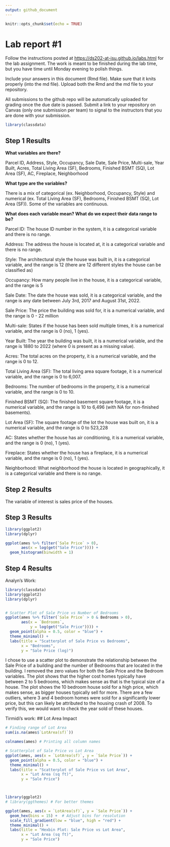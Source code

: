 ```yaml
---
output: github_document
---
```


<!-- README.md is generated from README.Rmd. Please edit the README.Rmd file -->

```r
knitr::opts_chunk$set(echo = TRUE)
```

# Lab report #1

Follow the instructions posted at <https://ds202-at-isu.github.io/labs.html> for the lab assignment. The work is meant to be finished during the lab time, but you have time until Monday evening to polish things.

Include your answers in this document (Rmd file). Make sure that it knits properly (into the md file). Upload both the Rmd and the md file to your repository.

All submissions to the github repo will be automatically uploaded for grading once the due date is passed. Submit a link to your repository on Canvas (only one submission per team) to signal to the instructors that you are done with your submission.

```r
library(classdata)

```

## Step 1 Results

**What variables are there?**

Parcel ID, Address, Style, Occupancy, Sale Date, Sale Price, Multi-sale, Year Built, Acres, Total Living Area (SF), Bedrooms, Finished BSMT (SQ), Lot Area (SF), AC, Fireplace, Neighborhood

**What type are the variables?**

There is a mix of categorical (ex. Neighborhood, Occupancy, Style) and numerical (ex. Total Living Area (SF), Bedrooms, Finished BSMT (SQ), Lot Area (SF)). Some of the variables are continuous.

**What does each variable mean? What do we expect their data range to be?**

Parcel ID: The house ID number in the system, it is a categorical variable and there is no range.

Address: The address the house is located at, it is a categorical variable and there is no range.

Style: The architectural style the house was built in, it is a categorical variable, and the range is 12 (there are 12 different styles the house can be classified as)

Occupancy: How many people live in the house, it is a categorical variable, and the range is 5

Sale Date: The date the house was sold, it is a categorical variable, and the range is any date between July 3rd, 2017 and August 31st, 2022.

Sale Price: The price the building was sold for, it is a numerical variable, and the range is 0 - 22 million

Multi-sale: States if the house has been sold multiple times, it is a numerical variable, and the range is 0 (no), 1 (yes).

Year Built: The year the building was built, it is a numerical variable, and the range is 1880 to 2022 (where 0 is present as a missing value).

Acres: The total acres on the property, it is a numerical variable, and the range is 0 to 12.

Total Living Area (SF): The total living area square footage, it is a numerical variable, and the range is 0 to 6,007.

Bedrooms: The number of bedrooms in the property, it is a numerical variable, and the range is 0 to 10.

Finished BSMT (SQ): The finished basement square footage, it is a numerical variable, and the range is 10 to 6,496 (with NA for non-finished basements).

Lot Area (SF): The square footage of the lot the house was built on, it is a numerical variable, and the range is 0 to 523,228

AC: States whether the house has air conditioning, it is a numerical variable, and the range is 0 (no), 1 (yes).

Fireplace: States whether the house has a fireplace, it is a numerical variable, and the range is 0 (no), 1 (yes).

Neighborhood: What neighborhood the house is located in geographically, it is a categorical variable and there is no range.

## Step 2 Results
The variable of interest is sales price of the houses.

## Step 3 Results
```r
library(ggplot2)
library(dplyr)

ggplot(ames %>% filter(`Sale Price` > 0), 
       aes(x = log(get("Sale Price")))) + 
  geom_histogram(binwidth = 1)
```

## Step 4 Results

Analyn's Work:

```r
library(classdata)
library(ggplot2)
library(dplyr)


# Scatter Plot of Sale Price vs Number of Bedrooms
ggplot(ames %>% filter(`Sale Price` > 0 & Bedrooms > 0), 
       aes(x = `Bedrooms`, 
           y = log(get("Sale Price")))) +
  geom_point(alpha = 0.5, color = "blue") +
  theme_minimal() +
  labs(title = "Scatterplot of Sale Price vs Bedrooms",
       x = "Bedrooms",
       y = "Sale Price (log)")

```

I chose to use a scatter plot to demonstrate the relationship between the Sale Price of a building and the number of Bedrooms that are located in the building. I removed the zero values for both the Sale Price and the Bedroom variables. The plot shows that the higher cost homes typically have between 2 to 5 bedrooms, which makes sense as that is the typical size of a house. The plot shows the 10 bedroom house sold for a high price, which makes sense, as bigger houses typically sell for more. There are a few outliers, where 3 and 4 bedroom homes were sold for a significantly lower price, but this can likely be attributed to the housing crash of 2008. To verify this, we would want to check the year sold of these houses.

Tirmidi's work:
## Lot Area Impact
```r
# Finding range of Lot Area
sum(is.na(ames$`LotArea(sf)`))

colnames(ames) # Printing all column names

# Scatterplot of Sale Price vs Lot Area
ggplot(ames, aes(x = `LotArea(sf)`, y = `Sale Price`)) +
  geom_point(alpha = 0.5, color = "blue") +
  theme_minimal() +
  labs(title = "Scatterplot of Sale Price vs Lot Area",
       x = "Lot Area (sq ft)",
       y = "Sale Price")



library(ggplot2)
# library(ggthemes) # For better themes

ggplot(ames, aes(x = `LotArea(sf)`, y = `Sale Price`)) +
  geom_hex(bins = 15) +  # Adjust bins for resolution
  scale_fill_gradient(low = "blue", high = "red") +
  theme_minimal() +
  labs(title = "Hexbin Plot: Sale Price vs Lot Area",
       x = "Lot Area (sq ft)",
       y = "Sale Price")
```

